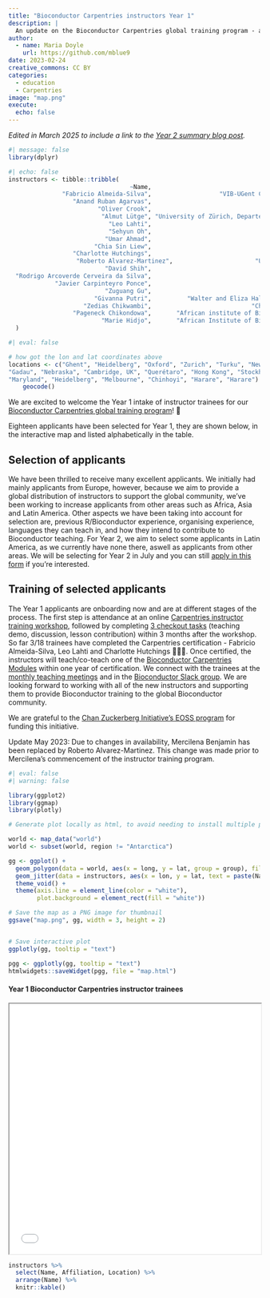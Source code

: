 ```yaml
---
title: "Bioconductor Carpentries instructors Year 1"
description: |
  An update on the Bioconductor Carpentries global training program - applicants selected for Year 1
author:
  - name: Maria Doyle
    url: https://github.com/mblue9
date: 2023-02-24
creative_commons: CC BY
categories:
  - education
  - Carpentries
image: "map.png"
execute:
  echo: false
---
```


*Edited in March 2025 to include a link to the [Year 2 summary blog post](../2025-02-28-carpentries-update).*

```r
#| message: false
library(dplyr)
```


```r
#| echo: false
instructors <- tibble::tribble(
                                  ~Name,                                                   ~Affiliation,    ~Location,        ~lon,        ~lat,
               "Fabricio Almeida-Silva",                   "VIB-UGent Center for Plant Systems Biology",      "Ghent",   3.7303351,  51.0500182,
                  "Anand Ruban Agarvas",                               "University Hospital Heidelberg", "Heidelberg",   8.6724335,  49.3987524,
                         "Oliver Crook",                                          "University of Oxford",     "Oxford",  -1.2577263,  51.7520209,
                          "Almut Lütge", "University of Zürich, Departement of Molecular Life Sciences",     "Zurich",    8.541694,  47.3768866,
                            "Leo Lahti",                                          "University of Turku",      "Turku",  22.2666303,  60.4518126,
                            "Sehyun Oh",                                  "City University of New York",   "New York", -74.0059728,  40.7127753,
                           "Umar Ahmad",                                      "Bauchi State University",      "Gadau",  10.1661239,  11.8328495,
                        "Chia Sin Liew",                               "University of Nebraska-Lincoln",   "Nebraska", -99.9018131,  41.4925374,
                  "Charlotte Hutchings",                                      "University of Cambridge",  "Cambridge",   0.1312729,  52.1950788,
                   "Roberto Alvarez-Martinez",                       "Universidad Autonoma de Querétaro",  "Querétaro",  -100.3899,  20.5887932,
                           "David Shih",                                      "University of Hong Kong",  "Hong Kong", 114.1693611,  22.3193039,
  "Rodrigo Arcoverde Cerveira da Silva",                                        "Karolinska Institute",  "Stockholm",  18.0685808,  59.3293235,
             "Javier Carpinteyro Ponce",                                       "University of Maryland",   "Maryland", -76.6412712,  39.0457549,
                           "Zuguang Gu",                                "German Cancer Research Center", "Heidelberg",   8.6724335,  49.3987524,
                        "Givanna Putri",          "Walter and Eliza Hall Institute of Medical Research",  "Melbourne", 144.9630576, -37.8136276,
                     "Zedias Chikwambi",                            "Chinhoyi University of Technology",   "Chinhoyi",  30.1987245, -17.3622214,
                  "Pageneck Chikondowa",       "African institute of Biomedical Science and Technology",     "Harare",  31.0492259, -17.8216288,
                          "Marie Hidjo",       "African Institute of Biomedical Science and Technology",     "Harare",  31.0492259, -17.8216288
  )
```


```r
#| eval: false

# how got the lon and lat coordinates above
locations <- c("Ghent", "Heidelberg", "Oxford", "Zurich", "Turku", "New York", 
"Gadau", "Nebraska", "Cambridge, UK", "Querétaro", "Hong Kong", "Stockholm", 
"Maryland", "Heidelberg", "Melbourne", "Chinhoyi", "Harare", "Harare") %>%
    geocode()
```


We are excited to welcome the Year 1 intake of instructor trainees for our [Bioconductor Carpentries global training program](https://bioconductor.github.io/biocblog/posts/2022-07-12-carpentries-membership/)! 🎉

Eighteen applicants have been selected for Year 1, they are shown below, in the interactive map and listed alphabetically in the table.

## Selection of applicants

We have been thrilled to receive many excellent applicants. We initially had mainly applicants from Europe, however, because we aim to provide a global distribution of instructors to support the global community, we've been working to increase applicants from other areas such as Africa, Asia and Latin America. Other aspects we have been taking into account for selection are, previous R/Bioconductor experience, organising experience, languages they can teach in, and how they intend to contribute to Bioconductor teaching. For Year 2, we aim to select some applicants in Latin America, as we currently have none there, aswell as applicants from other areas. We will be selecting for Year 2 in July and you can still [apply in this form](https://forms.gle/SGaVkDZqCNKNSnHKA) if you're interested.

## Training of selected applicants

The Year 1 applicants are onboarding now and are at different stages of the process. The first step is attendance at an online [Carpentries instructor training workshop](https://carpentries.github.io/instructor-training/training_calendar/index.html), followed by completing [3 checkout tasks](https://carpentries.github.io/instructor-training/checkout/index.html) (teaching demo, discussion, lesson contribution) within 3 months after the workshop. So far 3/18 trainees have completed the Carpentries certification - Fabricio Almeida-Silva, Leo Lahti and Charlotte Hutchings 👏👏👏. Once certified, the instructors will teach/co-teach one of the [Bioconductor Carpentries Modules](https://www.bioconductor.org/help/education-training/) within one year of certification. We connect with the trainees at the [monthly teaching meetings](https://docs.google.com/document/d/1s2QMk5XA-uhBVprAO3ZDk1Yfv1cnUWLp9zdvYq9Feu4/) and in the [Bioconductor Slack group](https://slack.bioconductor.org/). We are looking forward to working with all of the new instructors and supporting them to provide Bioconductor training to the global Bioconductor community.

We are grateful to the [Chan Zuckerberg Initiative's EOSS program](https://chanzuckerberg.com/eoss/proposals/bioconductor-high-quality-training-and-support-for-a-worldwide-community/) for funding this initiative.

Update May 2023: Due to changes in availability, Mercilena Benjamin has been replaced by Roberto Alvarez-Martinez. This change was made prior to Mercilena's commencement of the instructor training program.

```r
#| eval: false
#| warning: false

library(ggplot2)
library(ggmap)
library(plotly)

# Generate plot locally as html, to avoid needing to install multiple packages in biocblog site, then embed as iframe

world <- map_data("world")
world <- subset(world, region != "Antarctica")

gg <- ggplot() +
  geom_polygon(data = world, aes(x = long, y = lat, group = group), fill = "grey") +
  geom_jitter(data = instructors, aes(x = lon, y = lat, text = paste(Name, Affiliation, sep = "\n")), size = 2, color = 'red') +
  theme_void() +
  theme(axis.line = element_line(color = "white"),
        plot.background = element_rect(fill = "white"))

# Save the map as a PNG image for thumbnail
ggsave("map.png", gg, width = 3, height = 2) 


# Save interactive plot
ggplotly(gg, tooltip = "text")

pgg <- ggplotly(gg, tooltip = "text")
htmlwidgets::saveWidget(pgg, file = "map.html")
```

#### Year 1 Bioconductor Carpentries instructor trainees

<iframe src="map.html" width="100%" height="500"></iframe>

```r
instructors %>% 
  select(Name, Affiliation, Location) %>% 
  arrange(Name) %>% 
  knitr::kable()
```

